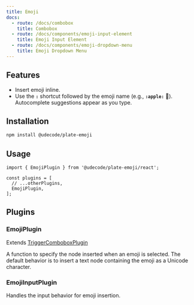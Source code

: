 ```yaml
---
title: Emoji
docs:
  - route: /docs/combobox
    title: Combobox
  - route: /docs/components/emoji-input-element
    title: Emoji Input Element
  - route: /docs/components/emoji-dropdown-menu
    title: Emoji Dropdown Menu
---
```


<ComponentPreview name="emoji-demo" />

<PackageInfo>

## Features

- Insert emoji inline.
- Use the **`:`** shortcut followed by the emoji name (e.g., **`:apple:`** 🍎). Autocomplete suggestions appear as you type.

</PackageInfo>

## Installation

```bash
npm install @udecode/plate-emoji
```

## Usage

```tsx
import { EmojiPlugin } from '@udecode/plate-emoji/react';

const plugins = [
  // ...otherPlugins,
  EmojiPlugin,
];
```

## Plugins

### EmojiPlugin

Extends [TriggerComboboxPlugin](/docs/combobox#options)

<APIOptions>
<APIItem name="createEmojiNode" type="(emoji: TEmoji): ElementOrTextOf<any>" optional>
  A function to specify the node inserted when an emoji is selected. The default behavior is to insert a text node containing the emoji as a Unicode character.
</APIItem>
</APIOptions>

### EmojiInputPlugin

Handles the input behavior for emoji insertion.